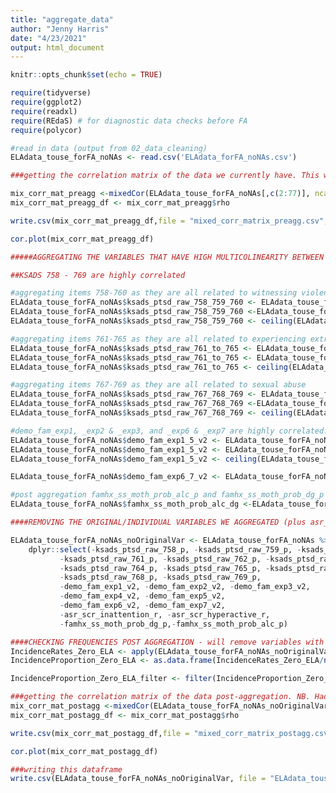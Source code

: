 ```yaml
---
title: "aggregate_data"
author: "Jenny Harris"
date: "4/23/2021"
output: html_document
---
```


```r
knitr::opts_chunk$set(echo = TRUE)

require(tidyverse)
require(ggplot2)
require(readxl)
require(REdaS) # for diagnostic data checks before FA
require(polycor)
```

```r
#read in data (output from 02_data_cleaning)
ELAdata_touse_forFA_noNAs <- read.csv('ELAdata_forFA_noNAs.csv')
```


```r
###getting the correlation matrix of the data we currently have. This will allow us to determine whether certain variables are highly correlated with one another. NB. Had to move demo_comb_income_v2 from p (polytomous) as too many categories

mix_corr_mat_preagg <-mixedCor(ELAdata_touse_forFA_noNAs[,c(2:77)], ncat = 6, smooth=TRUE,global=TRUE, correct=FALSE, c = c(5:12,14,72,74), p= c(13,22:31,67:71,73), d=c(1:4,15:21,32:66,75,76))
mix_corr_mat_preagg_df <- mix_corr_mat_preagg$rho
```

```r
write.csv(mix_corr_mat_preagg_df,file = "mixed_corr_matrix_preagg.csv", row.names = FALSE)
```

```r
cor.plot(mix_corr_mat_preagg_df)
```

```r
#####AGGREGATING THE VARIABLES THAT HAVE HIGH MULTICOLINEARITY BETWEEN ONE ANOTHER AND ALSO MAKE CONCEPTUAL SENSE TO GROUP TOGETHER. These are combining the initial individual variables. If >2 variables are grouped the sum is halved to ensure that there are a maximum of 4 categories

##KSADS 758 - 769 are highly correlated

#aggregating items 758-760 as they are all related to witnessing violence
ELAdata_touse_forFA_noNAs$ksads_ptsd_raw_758_759_760 <- ELAdata_touse_forFA_noNAs$ksads_ptsd_raw_758_p + ELAdata_touse_forFA_noNAs$ksads_ptsd_raw_759_p + ELAdata_touse_forFA_noNAs$ksads_ptsd_raw_760_p
ELAdata_touse_forFA_noNAs$ksads_ptsd_raw_758_759_760 <-ELAdata_touse_forFA_noNAs$ksads_ptsd_raw_758_759_760/2
ELAdata_touse_forFA_noNAs$ksads_ptsd_raw_758_759_760 <- ceiling(ELAdata_touse_forFA_noNAs$ksads_ptsd_raw_758_759_760)

#aggregating items 761-765 as they are all related to experiencing extreme physical threats/violence
ELAdata_touse_forFA_noNAs$ksads_ptsd_raw_761_to_765 <- ELAdata_touse_forFA_noNAs$ksads_ptsd_raw_761_p + ELAdata_touse_forFA_noNAs$ksads_ptsd_raw_762_p + ELAdata_touse_forFA_noNAs$ksads_ptsd_raw_763_p + ELAdata_touse_forFA_noNAs$ksads_ptsd_raw_764_p + ELAdata_touse_forFA_noNAs$ksads_ptsd_raw_765_p
ELAdata_touse_forFA_noNAs$ksads_ptsd_raw_761_to_765 <- ELAdata_touse_forFA_noNAs$ksads_ptsd_raw_761_to_765/2
ELAdata_touse_forFA_noNAs$ksads_ptsd_raw_761_to_765 <- ceiling(ELAdata_touse_forFA_noNAs$ksads_ptsd_raw_761_to_765)

#aggregating items 767-769 as they are all related to sexual abuse
ELAdata_touse_forFA_noNAs$ksads_ptsd_raw_767_768_769 <- ELAdata_touse_forFA_noNAs$ksads_ptsd_raw_767_p + ELAdata_touse_forFA_noNAs$ksads_ptsd_raw_768_p+ ELAdata_touse_forFA_noNAs$ksads_ptsd_raw_769_p
ELAdata_touse_forFA_noNAs$ksads_ptsd_raw_767_768_769 <-ELAdata_touse_forFA_noNAs$ksads_ptsd_raw_767_768_769/2
ELAdata_touse_forFA_noNAs$ksads_ptsd_raw_767_768_769 <- ceiling(ELAdata_touse_forFA_noNAs$ksads_ptsd_raw_767_768_769)

#demo_fam_exp1, _exp2 & _exp3, and _exp6 & _exp7 are highly correlated. Post aggregation exp1-3, 4 and 5 are all highly correlated
ELAdata_touse_forFA_noNAs$demo_fam_exp1_5_v2 <- ELAdata_touse_forFA_noNAs$demo_fam_exp1_v2 + ELAdata_touse_forFA_noNAs$demo_fam_exp2_v2 + ELAdata_touse_forFA_noNAs$demo_fam_exp3_v2 + ELAdata_touse_forFA_noNAs$demo_fam_exp4_v2 + ELAdata_touse_forFA_noNAs$demo_fam_exp5_v2
ELAdata_touse_forFA_noNAs$demo_fam_exp1_5_v2 <- ELAdata_touse_forFA_noNAs$demo_fam_exp1_5_v2/2
ELAdata_touse_forFA_noNAs$demo_fam_exp1_5_v2 <- ceiling(ELAdata_touse_forFA_noNAs$demo_fam_exp1_5_v2)

ELAdata_touse_forFA_noNAs$demo_fam_exp6_7_v2 <- ELAdata_touse_forFA_noNAs$demo_fam_exp6_v2 + ELAdata_touse_forFA_noNAs$demo_fam_exp7_v2

#post aggregation famhx_ss_moth_prob_alc_p and famhx_ss_moth_prob_dg_p are too highly correlated 
ELAdata_touse_forFA_noNAs$famhx_ss_moth_prob_alc_dg <-ELAdata_touse_forFA_noNAs$famhx_ss_moth_prob_alc_p +ELAdata_touse_forFA_noNAs$famhx_ss_moth_prob_dg_p
```


```r
####REMOVING THE ORIGINAL/INDIVIDUAL VARIABLES WE AGGREGATED (plus asr_scr variables that are also covered in other variables)

ELAdata_touse_forFA_noNAs_noOriginalVar <- ELAdata_touse_forFA_noNAs %>% 
    dplyr::select(-ksads_ptsd_raw_758_p, -ksads_ptsd_raw_759_p, -ksads_ptsd_raw_760_p,
           -ksads_ptsd_raw_761_p, -ksads_ptsd_raw_762_p, -ksads_ptsd_raw_763_p,
           -ksads_ptsd_raw_764_p, -ksads_ptsd_raw_765_p, -ksads_ptsd_raw_767_p, 
           -ksads_ptsd_raw_768_p, -ksads_ptsd_raw_769_p,
           -demo_fam_exp1_v2, -demo_fam_exp2_v2, -demo_fam_exp3_v2,  
           -demo_fam_exp4_v2, -demo_fam_exp5_v2,
           -demo_fam_exp6_v2, -demo_fam_exp7_v2,
           -asr_scr_inattention_r, -asr_scr_hyperactive_r,
           -famhx_ss_moth_prob_dg_p,-famhx_ss_moth_prob_alc_p)

```


```r
####CHECKING FREQUENCIES POST AGGREGATION - will remove variables with an incidence rate <0.05% 
IncidenceRates_Zero_ELA <- apply(ELAdata_touse_forFA_noNAs_noOriginalVar, 2, function(x) sum(x == 0))
IncidenceProportion_Zero_ELA <- as.data.frame(IncidenceRates_Zero_ELA/nrow(ELAdata_touse_forFA_noNAs_noOriginalVar))

IncidenceProportion_Zero_ELA_filter <- filter(IncidenceProportion_Zero_ELA, IncidenceRates_Zero_ELA/nrow(ELAdata_touse_forFA_noNAs_noOriginalVar) > .995)

```


```r
###getting the correlation matrix of the data post-aggregation. NB. Had to remove demo_comb_income_v2 from p as too many categories
mix_corr_mat_postagg <-mixedCor(ELAdata_touse_forFA_noNAs_noOriginalVar[,c(2:61)], ncat = 6, smooth=TRUE,global=TRUE, correct=FALSE, c = c(3:8,10,50,52), p= c(9,11:20,45:49,51,55:60), d=c(1:2,21:44,53,54))
mix_corr_mat_postagg_df <- mix_corr_mat_postagg$rho
```

```r
write.csv(mix_corr_mat_postagg_df,file = "mixed_corr_matrix_postagg.csv", row.names = FALSE)
```


```r
cor.plot(mix_corr_mat_postagg_df)
```

```r
###writing this dataframe 
write.csv(ELAdata_touse_forFA_noNAs_noOriginalVar, file = "ELAdata_touse_forFA_noNAs_noOriginalVar.csv", row.names=FALSE)
```

